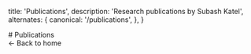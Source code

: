 
  title: 'Publications',
  description: 'Research publications by Subash Katel',
  alternates: {
    canonical: '/publications',
  },
}

<div className="max-w-3xl mx-auto px-6 py-12">
  # Publications

  <Publications publications={publications} showOnlyFeatured={false} />

  <div className="mt-8">
    <Link href="/" className="text-blue-500 hover:text-blue-600">← Back to home</Link>
  </div>
</div>
